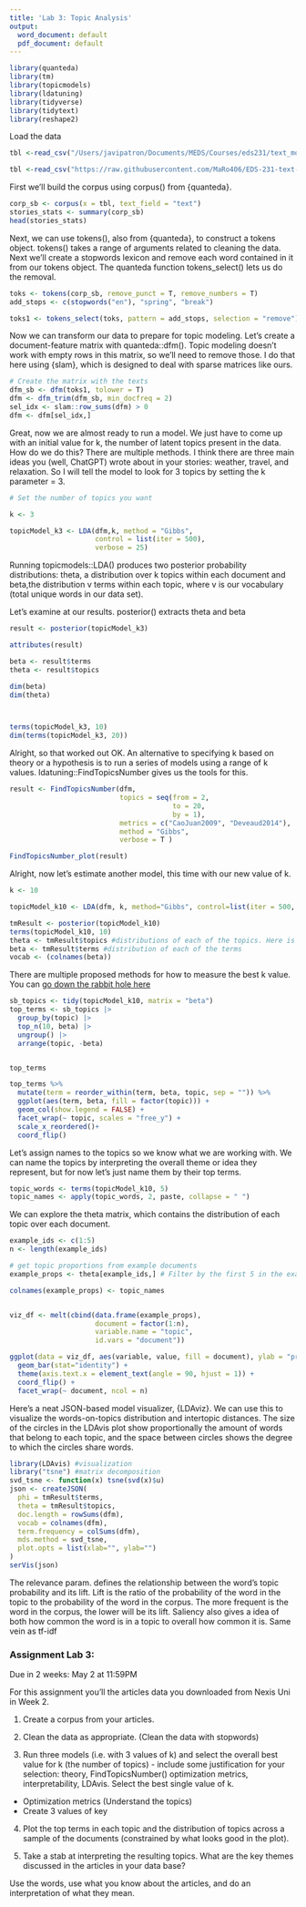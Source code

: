 ```yaml
---
title: 'Lab 3: Topic Analysis'
output:
  word_document: default
  pdf_document: default
---
```


```r
library(quanteda)
library(tm)
library(topicmodels)
library(ldatuning)
library(tidyverse)
library(tidytext)
library(reshape2)

```

Load the data

```r
tbl <-read_csv("/Users/javipatron/Documents/MEDS/Courses/eds231/text_modeling-lab2/spring_text")

tbl <-read_csv("https://raw.githubusercontent.com/MaRo406/EDS-231-text-sentiment/main/data/sb_dat_text.csv")
```

First we'll build the corpus using corpus() from {quanteda}.

```r

corp_sb <- corpus(x = tbl, text_field = "text")
stories_stats <- summary(corp_sb)
head(stories_stats)

```

Next, we can use tokens(), also from {quanteda}, to construct a tokens object. tokens() takes a range of arguments related to cleaning the data. Next we'll create a stopwords lexicon and remove each word contained in it from our tokens object. The quanteda function tokens_select() lets us do the removal.

```r
toks <- tokens(corp_sb, remove_punct = T, remove_numbers = T)
add_stops <- c(stopwords("en"), "spring", "break")

toks1 <- tokens_select(toks, pattern = add_stops, selection = "remove")

```

Now we can transform our data to prepare for topic modeling. Let's create a document-feature matrix with quanteda::dfm(). Topic modeling doesn't work with empty rows in this matrix, so we'll need to remove those. I do that here using {slam}, which is designed to deal with sparse matrices like ours.

```r
# Create the matrix with the texts
dfm_sb <- dfm(toks1, tolower = T)
dfm <- dfm_trim(dfm_sb, min_docfreq = 2)
sel_idx <- slam::row_sums(dfm) > 0
dfm <- dfm[sel_idx,]

```

Great, now we are almost ready to run a model. We just have to come up with an initial value for k, the number of latent topics present in the data. How do we do this? There are multiple methods. I think there are three main ideas you (well, ChatGPT) wrote about in your stories: weather, travel, and relaxation. So I will tell the model to look for 3 topics by setting the k parameter = 3.

```r

# Set the number of topics you want

k <- 3

topicModel_k3 <- LDA(dfm,k, method = "Gibbs", 
                     control = list(iter = 500),
                     verbose = 25)

```

Running topicmodels::LDA() produces two posterior probability distributions: theta, a distribution over k topics within each document and beta,the distribution v terms within each topic, where v is our vocabulary (total unique words in our data set).

Let's examine at our results. posterior() extracts theta and beta

```r
result <- posterior(topicModel_k3)

attributes(result)

beta <- result$terms
theta <- result$topics

dim(beta)
dim(theta)



terms(topicModel_k3, 10)
dim(terms(topicModel_k3, 20))


```

Alright, so that worked out OK. An alternative to specifying k based on theory or a hypothesis is to run a series of models using a range of k values. ldatuning::FindTopicsNumber gives us the tools for this.

```r

result <- FindTopicsNumber(dfm, 
                           topics = seq(from = 2,
                                        to = 20, 
                                        by = 1), 
                           metrics = c("CaoJuan2009", "Deveaud2014"),
                           method = "Gibbs",
                           verbose = T )

FindTopicsNumber_plot(result)

```

Alright, now let's estimate another model, this time with our new value of k.

```r
k <- 10

topicModel_k10 <- LDA(dfm, k, method="Gibbs", control=list(iter = 500, verbose = 25))

tmResult <- posterior(topicModel_k10)
terms(topicModel_k10, 10)
theta <- tmResult$topics #distributions of each of the topics. Here is where you create and tune your topics for future analysis
beta <- tmResult$terms #distribution of each of the terms
vocab <- (colnames(beta))

```

There are multiple proposed methods for how to measure the best k value. You can [go down the rabbit hole here](https://rpubs.com/siri/ldatuning)

```r

sb_topics <- tidy(topicModel_k10, matrix = "beta")
top_terms <- sb_topics |> 
  group_by(topic) |> 
  top_n(10, beta) |> 
  ungroup() |> 
  arrange(topic, -beta)


top_terms
```

```r

top_terms %>%
  mutate(term = reorder_within(term, beta, topic, sep = "")) %>%
  ggplot(aes(term, beta, fill = factor(topic))) +
  geom_col(show.legend = FALSE) +
  facet_wrap(~ topic, scales = "free_y") +
  scale_x_reordered()+
  coord_flip()

```

Let's assign names to the topics so we know what we are working with. We can name the topics by interpreting the overall theme or idea they represent, but for now let's just name them by their top terms.

```r

topic_words <- terms(topicModel_k10, 5)
topic_names <- apply(topic_words, 2, paste, collapse = " ")

```

We can explore the theta matrix, which contains the distribution of each topic over each document.

```r

example_ids <- c(1:5)
n <- length(example_ids)

# get topic proportions from example documents
example_props <- theta[example_ids,] # Filter by the first 5 in the example_ids 

colnames(example_props) <- topic_names


viz_df <- melt(cbind(data.frame(example_props),
                     document = factor(1:n),
                     variable.name = "topic", 
                     id.vars = "document"))

ggplot(data = viz_df, aes(variable, value, fill = document), ylab = "proportion") +
  geom_bar(stat="identity") +
  theme(axis.text.x = element_text(angle = 90, hjust = 1)) +  
  coord_flip() +
  facet_wrap(~ document, ncol = n)


```

Here's a neat JSON-based model visualizer, {LDAviz}.  We can use this to visualize the words-on-topics distribution and intertopic distances.  The size of the circles in the LDAvis plot show proportionally the amount of words that belong to each topic, and the space between circles shows the degree to which the circles share words.

```r
library(LDAvis) #visualization 
library("tsne") #matrix decomposition
svd_tsne <- function(x) tsne(svd(x)$u)
json <- createJSON(
  phi = tmResult$terms, 
  theta = tmResult$topics, 
  doc.length = rowSums(dfm), 
  vocab = colnames(dfm), 
  term.frequency = colSums(dfm),
  mds.method = svd_tsne,
  plot.opts = list(xlab="", ylab="")
)
serVis(json)

```
The relevance param. defines the relationship between the word's topic probability and its lift. Lift is the ratio of the probability of the word in the topic to the probability of the word in the corpus. The more frequent is the word in the corpus, the lower will be its lift. Saliency also gives a idea of both how common the word is in a topic to overall how common it is.  Same vein as tf-idf

### Assignment Lab 3:

Due in 2 weeks: May 2 at 11:59PM

For this assignment you'll the articles data you downloaded from Nexis Uni in Week 2.

1.  Create a corpus from your articles.

2.  Clean the data as appropriate. (Clean the data with stopwords)

3.  Run three models (i.e. with 3 values of k) and select the overall best value for k (the number of topics) - include some justification for your selection: theory, FindTopicsNumber() optimization metrics, interpretability, LDAvis. Select the best single value of k. 

- Optimization metrics (Understand the topics)
- Create 3 values of key

4. Plot the top terms in each topic and the distribution of topics across a sample of the documents (constrained by what looks good in the plot).

5.  Take a stab at interpreting the resulting topics. What are the key themes discussed in the articles in your data base?

Use the words, use what you know about the articles, and do an interpretation of what they mean. 


